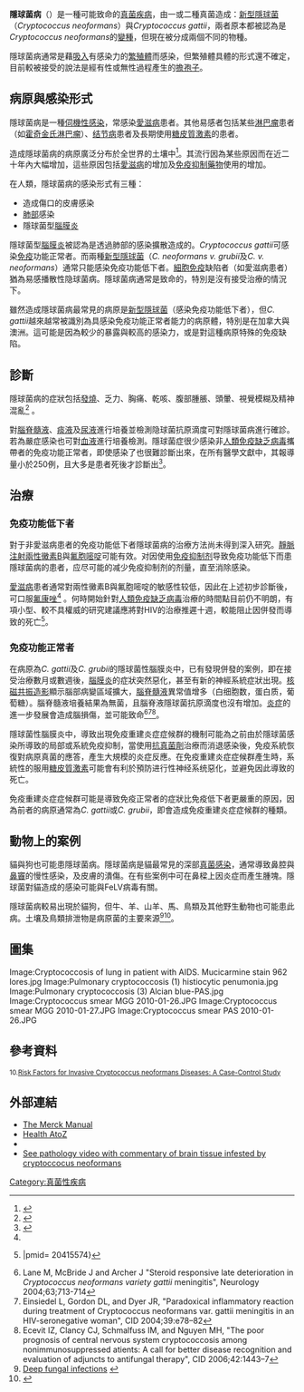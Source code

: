 {{medical}}
{{Infobox disease |
  Name           = 囊球菌病、隱球菌病 |
  Image          = Pulmonary cryptococcosis (2) Alcian blue-PAS.jpg |
  Caption        = 肺部感染隱球菌病且免疫功能缺陷的患者的組織病理學影像，經Alcian blue與PAS染色 |
  ICD10          = {{ICD10|B|45||b|35}} |
  ICD9           = {{ICD9|117.5}} |
  ICDO           = |
  OMIM           = |
  DiseasesDB     = 3213 |
  MedlinePlus    = |
  eMedicineSubj  = med |
  eMedicineTopic = 482 |
  MeshID         = D003453 |
}}

'''隱球菌病'''（{{lang-en|Cryptococcosis、Cryptococcal disease}}）是一種可能致命的[[真菌疾病|真菌疾病]]，由一或二種真菌造成：[[新型隱球菌|新型隱球菌]]（''Cryptococcus neoformans''）與''Cryptococcus gattii''，兩者原本都被認為是''Cryptococcus neoformans''的[[變種|變種]]，但現在被分成兩個不同的物種。

隱球菌病通常是藉[[吸入|吸入]]有感染力的[[繁殖體|繁殖體]]而感染，但繁殖體具體的形式還不確定，目前較被接受的說法是經有性或無性過程產生的[[擔孢子|擔孢子]]。

==病原與感染形式==
隱球菌病是一種[[真菌病#分類#伺機感染性真菌|伺機性感染]]，常感染[[愛滋病|愛滋病]]患者。其他易感者包括某些[[淋巴瘤|淋巴瘤]]患者（如[[霍奇金氏淋巴瘤|霍奇金氏淋巴瘤]]）、[[结节病|结节病]]患者及長期使用[[糖皮質激素|糖皮質激素]]的患者。

造成隱球菌病的病原廣泛分布於全世界的土壤中<ref>{{Cite web |url=http://www.umm.edu/ency/article/000642.htm |title=Meningitis - cryptococcal |accessdate=2011-07-26 |archive-date=2013-05-23 |archive-url=https://web.archive.org/web/20130523235445/http://www.umm.edu/ency/article/000642.htm |dead-url=no }}</ref>。其流行因為某些原因而在近二十年內大幅增加，這些原因包括[[愛滋病|愛滋病]]的增加及[[免疫抑制藥物|免疫抑制藥物]]使用的增加。

在人類，隱球菌病的感染形式有三種：
*造成傷口的皮膚感染
*[[肺部|肺部]]感染
*隱球菌型[[腦膜炎|腦膜炎]]

隱球菌型[[腦膜炎|腦膜炎]]被認為是透過肺部的感染擴散造成的。''Cryptococcus gattii''可感染[[免疫|免疫]]功能正常者。而兩種[[新型隱球菌|新型隱球菌]]（''C. neoformans v. grubii''及''C. v. neoformans''）通常只能感染免疫功能低下者。[[細胞免疫|細胞免疫]]缺陷者（如愛滋病患者）猶為易感播散性隐球菌病。隱球菌病通常是致命的，特別是沒有接受治療的情況下。

雖然造成隱球菌病最常見的病原是[[新型隱球菌|新型隱球菌]]（感染免疫功能低下者），但''C. gattii''越來越常被識別為具感染免疫功能正常者能力的病原體，特別是在加拿大與澳洲。這可能是因為較少的暴露與較高的感染力，或是對這種病原特殊的免疫缺陷。

==診斷==
隱球菌病的症狀包括[[發燒|發燒]]、乏力、胸痛、乾咳、腹部腫脹、頭暈、視覺模糊及精神混亂<ref name="Barron">{{cite journal |author=Barron MA and Madinger NE |title=Opportunistic Fungal Infections, Part 3: Cryptococcosis, Histoplasmosis, Coccidioidomycosis, and Emerging Mould Infections |journal=Infections in Medicine|date=November 18, 2008 |url=http://www.consultantlive.com/infection/article/1145625/1404367?pageNumber=1}}</ref> 。

對[[腦脊髓液|腦脊髓液]]、[[痰|痰液]]及[[尿液|尿液]]進行培養並檢測隐球菌抗原滴度可對隱球菌病進行確診。若為嚴症感染也可對[[血液|血液]]進行培養檢測。隱球菌症很少感染非[[人類免疫缺乏病毒|人類免疫缺乏病毒]]攜帶者的免疫功能正常者，即使感染了也很難診斷出來，在所有醫學文獻中，其報導量小於250例，且大多是患者死後才診斷出<ref name="King">{{cite journal|author=King JW and Dasgupta A|title=Cryptococcosis|journal=eMedicine|date=Jun 15, 2007|url=http://emedicine.medscape.com/article/215354-overview|access-date=2011-07-26|archive-date=2021-05-01|archive-url=https://web.archive.org/web/20210501231917/https://emedicine.medscape.com/article/215354-overview|dead-url=no}}</ref>。

==治療==
===免疫功能低下者===
對于非愛滋病患者的免疫功能低下者隱球菌病的治療方法尚未得到深入研究。[[靜脈注射|靜脈注射]][[兩性黴素B|兩性黴素B]]與[[氟胞嘧啶|氟胞嘧啶]]可能有效。对因使用[[免疫抑制剂|免疫抑制剂]]导致免疫功能低下而患隱球菌病的患者，应尽可能的减少免疫抑制剂的剂量，直至消除感染。

[[愛滋病|愛滋病]]患者通常對兩性黴素B與氟胞嘧啶的敏感性较低，因此在上述初步診斷後，可口服[[氟康唑|氟康唑]]<ref name="Barron"/> 。何時開始針對[[人類免疫缺乏病毒|人類免疫缺乏病毒]]治療的時間點目前仍不明朗，有項小型、較不具權威的研究建議應將對HIV的治療推遲十週，較能阻止因併發{{link-en|免疫重建炎症症候群|immune reconstitution inflammatory syndrome}}而導致的死亡<ref>{{cite journal|title=Early versus delayed initiation of antiretroviral therapy for concurrent HIV infection and cryptococcal meningitis in sub-saharan Africa|author=Makadzange AT, Ndhlovu CE, Takarinda K, Reid M, Kurangwa M, Gona P, Hakim JG|journal=Clin Infect Dis|year=2010|volume=50|issue=11|pages=1532–8}}|pmid= 20415574}</ref>。

===免疫功能正常者===
在病原為''C. gattii''及''C. grubii''的隱球菌性腦膜炎中，已有發現併發{{link-en|免疫重建炎症症候群|immune reconstitution inflammatory syndrome}}的案例，即在接受治療數月或數週後，[[腦膜炎|腦膜炎]]的症狀突然惡化，甚至有新的神經系統症狀出現。[[核磁共振造影|核磁共振造影]]顯示腦部病變區域擴大，[[腦脊髓液|腦脊髓液]]異常值增多（白细胞数，蛋白质，葡萄糖）。腦脊髓液培養結果為無菌，且腦脊液隱球菌抗原滴度也沒有增加。[[炎症|炎症]]的進一步發展會造成腦損傷，並可能致命<ref name="Lane">Lane M, McBride J and Archer J "Steroid responsive late deterioration in ''Cryptococcus neoformans variety gattii'' meningitis", Neurology 2004;63;713-714</ref><ref name="Einsiedel">Einsiedel L, Gordon DL, and Dyer JR, "Paradoxical inflammatory reaction during treatment of Cryptococcus neoformans var. gattii meningitis in an HIV-seronegative woman", CID 2004;39:e78–82</ref><ref name="Ecevit">Ecevit IZ, Clancy CJ, Schmalfuss IM, and Nguyen MH, "The poor prognosis of central nervous system cryptococcosis among nonimmunosuppressed atients: A call for better disease recognition and evaluation of adjuncts to antifungal therapy", CID 2006;42:1443–7</ref>。

隱球菌性腦膜炎中，導致出現免疫重建炎症症候群的機制可能為之前由於隱球菌感染所導致的局部或系統免疫抑制，當使用[[抗真菌劑|抗真菌劑]]治療而消退感染後，免疫系統恢復對病原真菌的應答，產生大規模的炎症反應。在免疫重建炎症症候群產生時，系統性的服用[[糖皮質激素|糖皮質激素]]可能會有利於預防进行性神经系统惡化，並避免因此導致的死亡。

免疫重建炎症症候群可能是導致免疫正常者的症狀比免疫低下者更嚴重的原因，因為前者的病原通常為''C. gattii''或''C. grubii''，即會造成免疫重建炎症症候群的種類。

==動物上的案例==
貓與狗也可能患隱球菌病。隱球菌病是貓最常見的深部[[真菌感染|真菌感染]]，通常導致鼻腔與[[鼻竇|鼻竇]]的慢性感染，及皮膚的潰傷。在有些案例中可在鼻樑上因炎症而產生腫塊。隱球菌對貓造成的感染可能與FeLV病毒有關。

隱球菌病較易出現於貓狗，但牛、羊、山羊、馬、鳥類及其他野生動物也可能患此病。土壤及鳥類排泄物是病原菌的主要來源<ref>[http://www.cathealth.com/FungalINFXdeep.htm Deep fungal infections] {{webarchive|url=https://web.archive.org/web/20100413225853/http://www.cathealth.com/FungalINFXdeep.htm |date=2010-04-13 }}</ref><ref>{{Cite web |url=http://www.vin.com/proceedings/Proceedings.plx?CID=WSAVA2003&PID=6653&O=Generic |title=Malik (2003), "Feline Cryptococcosis" |accessdate=2011-07-27 |archive-date=2007-05-23 |archive-url=https://web.archive.org/web/20070523104303/http://www.vin.com/proceedings/Proceedings.plx?CID=WSAVA2003&PID=6653&O=Generic |dead-url=no }}</ref>。

==圖集==
<gallery>Image:Cryptococcosis of lung in patient with AIDS. Mucicarmine stain 962 lores.jpg
Image:Pulmonary cryptococcosis (1) histiocytic penumonia.jpg
Image:Pulmonary cryptococcosis (3) Alcian blue-PAS.jpg
Image:Cryptococcus smear MGG 2010-01-26.JPG
Image:Cryptococcus smear MGG 2010-01-27.JPG
Image:Cryptococcus smear PAS 2010-01-26.JPG 
</gallery>

==參考資料==
{{portal|真菌}}
{{reflist}}
<small>10.[http://journals.plos.org/plosone/article?id=10.1371/journal.pone.0119090 Risk Factors for Invasive Cryptococcus neoformans Diseases: A Case-Control Study] {{Wayback|url=http://journals.plos.org/plosone/article?id=10.1371%2Fjournal.pone.0119090 |date=20210411160956 }}</small>

==外部連結==
* [https://web.archive.org/web/20090508035418/http://www.merck.com/mrkshared/CVMHighLight?file=%2Fmrkshared%2Fmmanual%2Fsection13%2Fchapter158%2F158g.jsp%3Fregion%3Dmerckcom&word=Cryptococcosis&domain=www.merck.com#hl_anchor The Merck Manual]
* [https://web.archive.org/web/20060315001726/http://www.healthatoz.com/healthatoz/Atoz/ency/cryptococcosis.jsp Health AtoZ]
* {{WhoNamedIt|synd|1793}}
* [http://www.youtube.com/watch?v=ZG0AcmtBLe4 See pathology video with commentary of brain tissue infested by cryptoccocus neoformans] {{Wayback|url=http://www.youtube.com/watch?v=ZG0AcmtBLe4 |date=20210315130501 }}

{{真菌病}}

[[Category:真菌性疾病|Category:真菌性疾病]]